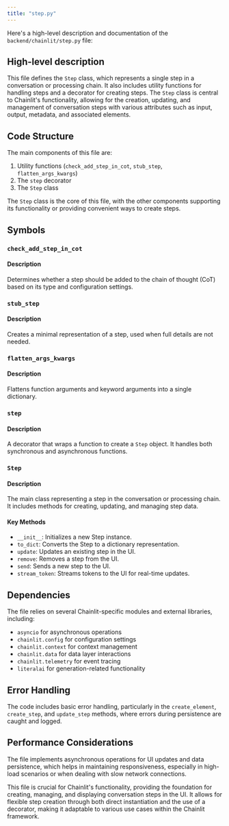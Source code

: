 ```yaml
---
title: "step.py"
---
```


Here's a high-level description and documentation of the `backend/chainlit/step.py` file:

## High-level description

This file defines the `Step` class, which represents a single step in a conversation or processing chain. It also includes utility functions for handling steps and a decorator for creating steps. The `Step` class is central to Chainlit's functionality, allowing for the creation, updating, and management of conversation steps with various attributes such as input, output, metadata, and associated elements.

## Code Structure

The main components of this file are:

1. Utility functions (`check_add_step_in_cot`, `stub_step`, `flatten_args_kwargs`)
2. The `step` decorator
3. The `Step` class

The `Step` class is the core of this file, with the other components supporting its functionality or providing convenient ways to create steps.

## Symbols

### `check_add_step_in_cot`
#### Description
Determines whether a step should be added to the chain of thought (CoT) based on its type and configuration settings.

### `stub_step`
#### Description
Creates a minimal representation of a step, used when full details are not needed.

### `flatten_args_kwargs`
#### Description
Flattens function arguments and keyword arguments into a single dictionary.

### `step`
#### Description
A decorator that wraps a function to create a `Step` object. It handles both synchronous and asynchronous functions.

### `Step`
#### Description
The main class representing a step in the conversation or processing chain. It includes methods for creating, updating, and managing step data.

#### Key Methods
- `__init__`: Initializes a new Step instance.
- `to_dict`: Converts the Step to a dictionary representation.
- `update`: Updates an existing step in the UI.
- `remove`: Removes a step from the UI.
- `send`: Sends a new step to the UI.
- `stream_token`: Streams tokens to the UI for real-time updates.

## Dependencies
The file relies on several Chainlit-specific modules and external libraries, including:
- `asyncio` for asynchronous operations
- `chainlit.config` for configuration settings
- `chainlit.context` for context management
- `chainlit.data` for data layer interactions
- `chainlit.telemetry` for event tracing
- `literalai` for generation-related functionality

## Error Handling
The code includes basic error handling, particularly in the `create_element`, `create_step`, and `update_step` methods, where errors during persistence are caught and logged.

## Performance Considerations
The file implements asynchronous operations for UI updates and data persistence, which helps in maintaining responsiveness, especially in high-load scenarios or when dealing with slow network connections.

This file is crucial for Chainlit's functionality, providing the foundation for creating, managing, and displaying conversation steps in the UI. It allows for flexible step creation through both direct instantiation and the use of a decorator, making it adaptable to various use cases within the Chainlit framework.